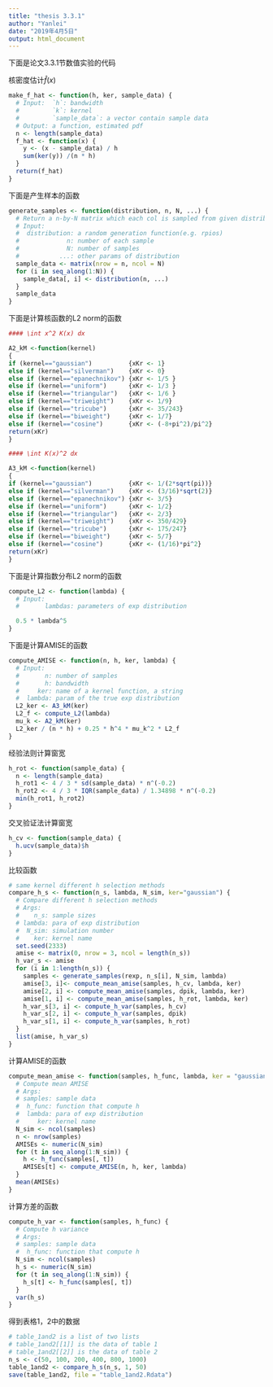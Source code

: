 ```yaml
---
title: "thesis 3.3.1"
author: "Yanlei"
date: "2019年4月5日"
output: html_document
---
```

下面是论文3.3.1节数值实验的代码

核密度估计$\hat{f}(x)$  

```r
make_f_hat <- function(h, ker, sample_data) {
  # Input:  `h`: bandwidth
  #         `k`: kernel
  #         `sample_data`: a vector contain sample data
  # Output: a function, estimated pdf
  n <- length(sample_data)
  f_hat <- function(x) {
    y <- (x - sample_data) / h
    sum(ker(y)) /(n * h)
  }
  return(f_hat)
}

```

下面是产生样本的函数

```r
generate_samples <- function(distribution, n, N, ...) {
  # Return a n-by-N matrix which each col is sampled from given distribution
  # Input:
  #  distribution: a random generation function(e.g. rpios)
  #             n: number of each sample
  #             N: number of samples
  #           ...: other params of distribution
  sample_data <- matrix(nrow = n, ncol = N)
  for (i in seq_along(1:N)) {
    sample_data[, i] <- distribution(n, ...)
  }
  sample_data
}
```

下面是计算核函数的L2 norm的函数
```r
#### \int x^2 K(x) dx

A2_kM <-function(kernel)
{
if (kernel=="gaussian")          {xKr <- 1}
else if (kernel=="silverman")    {xKr <- 0}
else if (kernel=="epanechnikov") {xKr <- 1/5 }
else if (kernel=="uniform")      {xKr <- 1/3 }
else if (kernel=="triangular")   {xKr <- 1/6 }
else if (kernel=="triweight")    {xKr <- 1/9}
else if (kernel=="tricube")      {xKr <- 35/243}
else if (kernel=="biweight")     {xKr <- 1/7}
else if (kernel=="cosine")       {xKr <- (-8+pi^2)/pi^2}
return(xKr)
}

#### \int K(x)^2 dx

A3_kM <-function(kernel)
{
if (kernel=="gaussian")          {xKr <- 1/(2*sqrt(pi))}
else if (kernel=="silverman")    {xKr <- (3/16)*sqrt(2)}
else if (kernel=="epanechnikov") {xKr <- 3/5}
else if (kernel=="uniform")      {xKr <- 1/2}
else if (kernel=="triangular")   {xKr <- 2/3}
else if (kernel=="triweight")    {xKr <- 350/429}
else if (kernel=="tricube")      {xKr <- 175/247}
else if (kernel=="biweight")     {xKr <- 5/7}
else if (kernel=="cosine")       {xKr <- (1/16)*pi^2}
return(xKr)
}

```

下面是计算指数分布L2 norm的函数

```r
compute_L2 <- function(lambda) {
  # Input: 
  #       lambdas: parameters of exp distribution

  0.5 * lambda^5
}

```

下面是计算AMISE的函数
```r
compute_AMISE <- function(n, h, ker, lambda) {
  # Input:
  #       n: number of samples
  #       h: bandwidth
  #     ker: name of a kernel function, a string
  #  lambda: param of the true exp distribution
  L2_ker <- A3_kM(ker)
  L2_f <- compute_L2(lambda)
  mu_k <- A2_kM(ker)
  L2_ker / (n * h) + 0.25 * h^4 * mu_k^2 * L2_f
}
```

经验法则计算窗宽
```r
h_rot <- function(sample_data) {
  n <- length(sample_data)
  h_rot1 <- 4 / 3 * sd(sample_data) * n^(-0.2)
  h_rot2 <- 4 / 3 * IQR(sample_data) / 1.34898 * n^(-0.2)
  min(h_rot1, h_rot2)
}

```

交叉验证法计算窗宽
```r
h_cv <- function(sample_data) {
  h.ucv(sample_data)$h
}
```

比较函数
```r
# same kernel different h selection methods
compare_h_s <- function(n_s, lambda, N_sim, ker="gaussian") {
  # Compare different h selection methods
  # Args:
  #    n_s: sample sizes
  # lambda: para of exp distribution
  #  N_sim: simulation number
  #    ker: kernel name
  set.seed(2333)
  amise <- matrix(0, nrow = 3, ncol = length(n_s))
  h_var_s <- amise
  for (i in 1:length(n_s)) {
    samples <- generate_samples(rexp, n_s[i], N_sim, lambda)
    amise[3, i]<- compute_mean_amise(samples, h_cv, lambda, ker)
    amise[2, i] <- compute_mean_amise(samples, dpik, lambda, ker)
    amise[1, i] <- compute_mean_amise(samples, h_rot, lambda, ker)
    h_var_s[3, i] <- compute_h_var(samples, h_cv)
    h_var_s[2, i] <- compute_h_var(samples, dpik)
    h_var_s[1, i] <- compute_h_var(samples, h_rot)
  }
  list(amise, h_var_s)
}
```

计算AMISE的函数
```r
compute_mean_amise <- function(samples, h_func, lambda, ker = "gaussian"){
  # Compute mean AMISE
  # Args:
  # samples: sample data
  #  h_func: function that compute h
  #  lambda: para of exp distribution
  #     ker: kernel name
  N_sim <- ncol(samples) 
  n <- nrow(samples)
  AMISEs <- numeric(N_sim)
  for (t in seq_along(1:N_sim)) {
    h <- h_func(samples[, t])
    AMISEs[t] <- compute_AMISE(n, h, ker, lambda)
  }
  mean(AMISEs)
}
```

计算方差的函数
```r
compute_h_var <- function(samples, h_func) {
  # Compute h variance
  # Args:
  # samples: sample data
  #  h_func: function that compute h
  N_sim <- ncol(samples)
  h_s <- numeric(N_sim)
  for (t in seq_along(1:N_sim)) {
    h_s[t] <- h_func(samples[, t])
  }
  var(h_s)
}
```

得到表格1，2中的数据
```r
# table_1and2 is a list of two lists
# table_1and2[[1]] is the data of table 1
# table_1and2[[2]] is the data of table 2
n_s <- c(50, 100, 200, 400, 800, 1000)
table_1and2 <- compare_h_s(n_s, 1, 50)
save(table_1and2, file = "table_1and2.Rdata")
```





